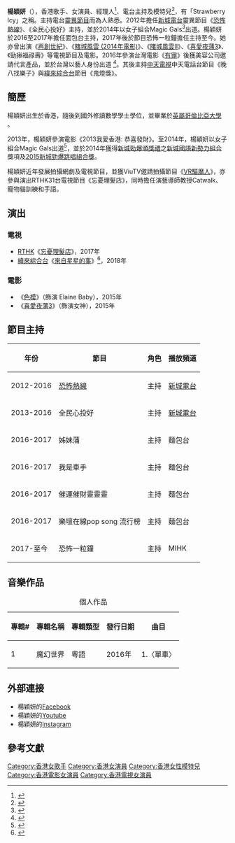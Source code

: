 {{BLPsources|time=2021-03-10T12:18:33+00:00}}
'''楊穎妍'''（{{lang-en|Icy Yeung}}），香港歌手、女演員、經理人<ref>{{Cite news|url=https://m.sina.com.hk/news/article/20190703/0/3/49/%E6%A5%8A%E7%A9%8E%E5%A6%8D%E9%80%B2%E8%BB%8DKOL-%E7%95%8C-%E7%BE%8E%E5%AE%B9%E6%99%82%E8%A3%9D%E6%97%85%E9%81%8A%E7%93%A3%E7%93%A3%E6%8E%82-10343503.html/|title=楊穎妍進軍KOL 界 美容時裝旅遊瓣瓣掂|work=[[新浪香港|新浪香港]]|date=2019-07-03}}{{Dead link}}</ref>、電台主持及模特兒<ref>{{Cite news|url=https://www.stars-hk.com/2017/02/01/%e9%8c%a2%e5%ae%b6%e7%8f%ad-%e5%ad%96%e3%80%8a%e9%9d%a2%e5%8c%85%e5%8f%b0%e3%80%8b%e7%be%8e%e5%a5%b3%e4%b8%bb%e6%92%ad%e6%8f%b8%e8%b6%85%e7%ba%a7%e8%b7%91%e8%bb%8a%e5%a4%a7%e7%8e%a9%e9%a3%9b%e8%bb%8a/|title=錢家班 孖《面包台》美女主播揸超级跑車大玩飛車飄移|work=starshk|date=2017-02-01|accessdate=2021-03-24|archive-date=2017-09-01|archive-url=https://web.archive.org/web/20170901224022/http://www.stars-hk.com/2017/02/01/%E9%8C%A2%E5%AE%B6%E7%8F%AD-%E5%AD%96%E3%80%8A%E9%9D%A2%E5%8C%85%E5%8F%B0%E3%80%8B%E7%BE%8E%E5%A5%B3%E4%B8%BB%E6%92%AD%E6%8F%B8%E8%B6%85%E7%BA%A7%E8%B7%91%E8%BB%8A%E5%A4%A7%E7%8E%A9%E9%A3%9B%E8%BB%8A/|dead-url=no}}</ref>，有「Strawberry Icy」之稱。主持電台[[靈異節目|靈異節目]]而為人熟悉。2012年擔任[[新城電台|新城電台]]靈異節目《[[恐怖熱線|恐怖熱線]]》、《全民心投好》主持，並於2014年以女子組合Magic Gals<ref>{{Cite news|url=https://hk.on.cc/hk/bkn/cnt/entertainment/20140920/bkn-20140920073656850-0920_00862_001.html|title=Magic Gals獨創魔法舞台闖Sing途|work=on.cc東網|date=2014-09-20|accessdate=2021-03-24|archive-date=2016-11-15|archive-url=https://web.archive.org/web/20161115043836/http://hk.on.cc/hk/bkn/cnt/entertainment/20140920/bkn-20140920073656850-0920_00862_001.html|dead-url=no}}</ref>出道。楊穎妍於2016至2017年擔任面包台主持，2017年後於節目恐怖一粒鐘擔任主持至今。她亦曾出演《[[再創世紀|再創世紀]]》、《[[賭城風雲_(2014年電影)|賭城風雲 (2014年電影)]]》、《[[賭城風雲II|賭城風雲II]]》、《[[喜愛夜蒲3|喜愛夜蒲3]]》、《勁揪福祿壽》等電視節目及電影。2016年參演台灣電影《[[有罪|有罪]]》後獲美容公司邀請代言產品，並於台灣以藝人身份出道 <ref>{{Cite news|url=https://hk.on.cc/hk/bkn/cnt/entertainment/20181110/bkn-20181110064522102-1110_00862_001.html|title=好邪！楊穎妍拍三級片台灣撞鬼後爆紅|work=on.cc東網|date=2018-11-10}}</ref>。其後主持[[中天電視|中天電視]]中天電話台節目《晚八找樂子》與[[緯來綜合台|緯來綜合台]]節目《鬼燈獎》。

== 簡歷 ==
楊穎妍出生於香港，隨後到國外修讀數學學士學位，並畢業於[[英屬哥倫比亞大學|英屬哥倫比亞大學]] 。

2013年，楊穎妍參演電影《2013我愛香港: 恭喜發財》。至2014年，楊穎妍以女子組合Magic Gals出道<ref>{{Cite news|url=https://yes-news.com/58793/Stars-Girl%E9%AD%94%E6%B3%95%E7%BE%8E%E5%B0%91%E5%A5%B3Magic-Gals/|title=【Stars Girl】魔法美少女Magic Gals|work=熱新聞yes-news.com|date=2016-10-03}}</ref>，並於2014年獲得[[新城勁爆頒獎禮|新城勁爆頒獎禮]]之[[2014年度新城國語力頒獎禮得獎名單|新城國語新勢力組合]]獎項及[[2015年度新城勁爆頒獎禮得獎名單|2015新城勁爆跳唱組合獎]]。

楊穎妍近年發展拍攝網劇及電視節目，並獲ViuTV邀請拍攝節目《[[VR驅魔人|VR驅魔人]]》，亦參與演出RTHK31台電視節目《忘憂理髮店》，同時擔任演藝導師教授Catwalk、寵物貓訓練和手語。

== 演出 ==

=== 電視 ===

* [[RTHK|RTHK]]《[[忘憂理髮店|忘憂理髮店]]》，2017年
* [[緯來綜合台|緯來綜合台]]《[[來自星星的事|來自星星的事]]》<ref>{{Cite news|url=https://tw.appledaily.com/entertainment/20180208/LO2MZIUW2CENNVQWUKF2TKGYDY/|title=來台抽脂遇強震　香港女藝人：「比撞鬼可怕」|work=[[蘋果日報_(台灣)|蘋果日報 (台灣)]]|date=2018-02-08|accessdate=2021-03-24|archive-date=2021-10-10|archive-url=https://web.archive.org/web/20211010111622/https://tw.appledaily.com/entertainment/20180208/LO2MZIUW2CENNVQWUKF2TKGYDY/|dead-url=no}}</ref>，2018年

=== 電影 ===

* 《[[色模|色模]]》（飾演 Elaine Baby），2015年
* 《[[喜愛夜蒲3|喜愛夜蒲3]]》（飾演女神），2015年

== 節目主持 ==
{| class="wikitable"
|+
!年份
!節目
!角色
!播放頻道
|-
|2012-2016
|[[恐怖熱線|恐怖熱線]]
|主持
|[[新城電台|新城電台]]
|-
|2013-2016
|全民心投好
|主持
|[[新城電台|新城電台]]
|-
|2016-2017
|姊妹蒲
|主持
|麵包台
|-
|2016-2017
|我是車手
|主持
|麵包台
|-
|2016-2017
|催運催財靈靈靈
|主持
|麵包台
|-
|2016-2017
|樂壇在線pop song 流行榜
|主持
|麵包台
|-
|2017-至今
|恐怖一粒鐘
|主持
|MIHK
|}

== 音樂作品 ==
{| class="wikitable"
|+ 個人作品
|-
! 專輯# !! 專輯名稱 !! 專輯類型 !! 發行日期 !! 曲目
|-
| 1 || 魔幻世界 || 粵語 || 2016年 || 1.〈單車〉
|}

== 外部連接 ==

* 楊穎妍的[https://www.facebook.com/Icy.StrawberryIcy Facebook]
* 楊穎妍的[https://www.youtube.com/channel/UCqRs9bSAIbH7ndXjtSOmt9A Youtube]
* 楊穎妍的[https://www.instagram.com/strawberryicy Instagram] {{Wayback|url=https://www.instagram.com/strawberryicy |date=20140628022734 }}

==參考文獻==
{{reflist}}

[[Category:香港女歌手|Category:香港女歌手]]
[[Category:香港女演員|Category:香港女演員]]
[[Category:香港女性模特兒|Category:香港女性模特兒]]
[[Category:香港電影女演員|Category:香港電影女演員]]
[[Category:香港電視女演員|Category:香港電視女演員]]